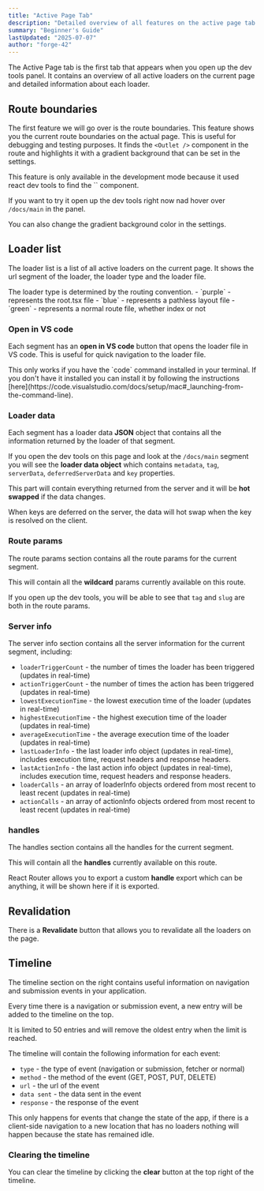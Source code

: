 ```yaml
---
title: "Active Page Tab"
description: "Detailed overview of all features on the active page tab."
summary: "Beginner's Guide"
lastUpdated: "2025-07-07"
author: "forge-42"
---
```


The Active Page tab is the first tab that appears when you open up the dev tools panel. It contains an overview of all active loaders
on the current page and detailed information about each loader.

## Route boundaries

The first feature we will go over is the route boundaries. This feature shows you the current route boundaries on the actual page.
This is useful for debugging and testing purposes. It finds the `<Outlet />` component in the route and highlights it with a
gradient background that can be set in the settings.

<InfoAlert>
  This feature is only available in the development mode because it used react dev tools to find the `<Outlet />` component.

  If you want to try it open up the dev tools right now nad hover over `/docs/main` in the panel.

  You can also change the gradient background color in the settings.
</InfoAlert>

## Loader list

The loader list is a list of all active loaders on the current page. It shows the url segment of the loader,
the loader type and the loader file.

<InfoAlert>
  The loader type is determined by the routing convention.
  - `purple` - represents the root.tsx file
  - `blue` - represents a pathless layout file
  - `green` - represents a normal route file, whether index or not
</InfoAlert>

### Open in VS code

Each segment has an **open in VS code** button that opens the loader file in VS code.
This is useful for quick navigation to the loader file.

<InfoAlert title="Caveat!">
This only works if you have the `code` command installed in your terminal. If you don't have it installed you can
 install it by following the instructions [here](https://code.visualstudio.com/docs/setup/mac#_launching-from-the-command-line).
</InfoAlert>

### Loader data

Each segment has a loader data **JSON** object that contains all the information returned by the loader of that segment.

If you open the dev tools on this page  and look at the `/docs/main` segment you will see the **loader data object** which contains
`metadata`, `tag`, `serverData`, `deferredServerData` and `key` properties.

This part will contain everything returned from the server and it will be **hot swapped** if the data changes.

<InfoAlert>
  When keys are deferred on the server, the data will hot swap when the key is resolved on the client.

</InfoAlert>

### Route params

The route params section contains all the route params for the current segment.

This will contain all the **wildcard** params currently available on this route.

If you open up the dev tools, you will be able to see that `tag` and `slug` are both in
the route params.

### Server info

The server info section contains all the server information for the current segment, including:
- `loaderTriggerCount` - the number of times the loader has been triggered (updates in real-time)
- `actionTriggerCount` - the number of times the action has been triggered (updates in real-time)
- `lowestExecutionTime` - the lowest execution time of the loader (updates in real-time)
- `highestExecutionTime` - the highest execution time of the loader (updates in real-time)
- `averageExecutionTime` - the average execution time of the loader (updates in real-time)
- `lastLoaderInfo` - the last loader info object (updates in real-time), includes execution time, request headers and response headers.
- `lastActionInfo` - the last action info object (updates in real-time), includes execution time, request headers and response headers.
- `loaderCalls` - an array of loaderInfo objects ordered from most recent to least recent (updates in real-time)
- `actionCalls` - an array of actionInfo objects ordered from most recent to least recent (updates in real-time)

### handles

The handles section contains all the handles for the current segment.

This will contain all the **handles** currently available on this route.

React Router allows you to export a custom **handle** export which can be anything, it will be shown here if it is exported.

## Revalidation

There is a **Revalidate** button that allows you to revalidate all the loaders on the page.


## Timeline

The timeline section on the right contains useful information on navigation and submission events in your application.

Every time there is a navigation or submission event, a new entry will be added to the timeline on the top.

It is limited to 50 entries and will remove the oldest entry when the limit is reached.

The timeline will contain the following information for each event:
- `type` - the type of event (navigation or submission, fetcher or normal)
- `method` - the method of the event (GET, POST, PUT, DELETE)
- `url` - the url of the event
- `data sent` - the data sent in the event
- `response` - the response of the event

<InfoAlert>
This only happens for events that change the state of the app, if there is a client-side navigation to a
new location that has no loaders nothing will happen because the state has remained idle.
</InfoAlert>

### Clearing the timeline

You can clear the timeline by clicking the **clear** button at the top right of the timeline.
